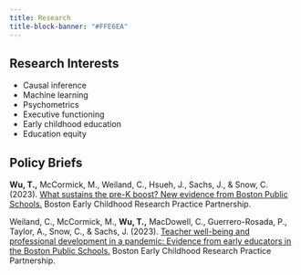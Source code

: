 ```yaml
---
title: Research
title-block-banner: "#FFE6EA"
---
```


## Research Interests
- Causal inference
- Machine learning
- Psychometrics
- Executive functioning
- Early childhood education
- Education equity

## Policy Briefs
**Wu, T.,** McCormick, M., Weiland, C., Hsueh, J., Sachs, J., & Snow, C. (2023). [What sustains the pre-K boost? New evidence from Boston Public Schools.](https://edpolicy.umich.edu/research/boston-rpp-briefs/what-sustains-pre-k-boost-new-evidence-boston-public-schools) Boston Early Childhood Research Practice Partnership.

Weiland, C., McCormick, M., **Wu, T.,** MacDowell, C., Guerrero-Rosada, P., Taylor, A., Snow, C., & Sachs, J. (2023). [Teacher well-being and professional development in a pandemic: Evidence from early educators in the Boston Public Schools.](https://edpolicy.umich.edu/research/boston-rpp-briefs/professional-development-time-covid-19-evidence-and-insights-early) Boston Early Childhood Research Practice Partnership. 


